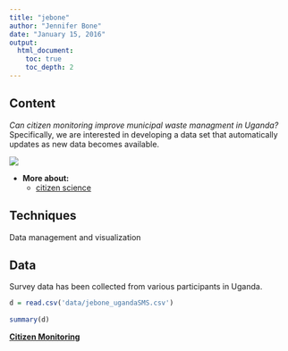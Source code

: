 ```yaml
---
title: "jebone"
author: "Jennifer Bone"
date: "January 15, 2016"
output: 
  html_document:
    toc: true
    toc_depth: 2
---
```

## Content
        
*Can citizen monitoring improve municipal waste managment in Uganda?* 
Specifically, we are interested in developing a data set that automatically updates as new data becomes available.

 
![](images/muganda.png)

* **More about:** 
    + [citizen science](https://en.wikipedia.org/wiki/Municipal_solid_waste)

## Techniques
        
Data management and visualization
        
## Data
        
Survey data has been collected from various participants in Uganda.

```r
d = read.csv('data/jebone_ugandaSMS.csv')
      
summary(d)
```

[**Citizen Monitoring**](http://<organization>.github.io)
